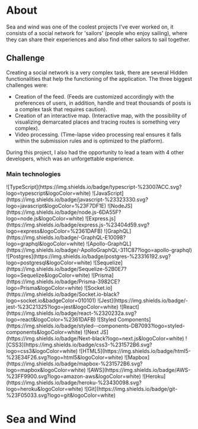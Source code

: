 
# About

Sea and wind was one of the coolest projects I've ever worked on,
it consists of a social network for 'sailors' (people who
enjoy sailing), where they can share their experiences
and also find other sailors to sail together.

## Challenge

Creating a social network is a very complex task, there are several
Hidden functionalities that help the functioning of the application.
The three biggest challenges were:

- Creation of the feed. (Feeds are customized accordingly
  with the preferences of users, in addition, handle and treat thousands of posts
  is a complex task that requires caution).
- Creation of an interactive map. (Interactive map, with the possibility of
  visualizing demarcated places and tracing routes is something very complex).
- Video processing. (Time-lapse video processing
  real ensures it falls within the submission rules and is optimized
  to the platform).

During this project, I also had the opportunity to lead a team
with 4 other developers, which was an unforgettable experience.

### Main technologies

<SkillsContainer>
<SkillRow >
  ![TypeScript](https://img.shields.io/badge/typescript-%23007ACC.svg?logo=typescript&logoColor=white)
  ![JavaScript](https://img.shields.io/badge/javascript-%23323330.svg?logo=javascript&logoColor=%23F7DF1E)
</SkillRow>

<SkillRow>
  ![NodeJS](https://img.shields.io/badge/node.js-6DA55F?logo=node.js&logoColor=white)
  ![Express.js](https://img.shields.io/badge/express.js-%23404d59.svg?logo=express&logoColor=%2361DAFB)
  ![GraphQL](https://img.shields.io/badge/-GraphQL-E10098?logo=graphql&logoColor=white)
  ![Apollo-GraphQL](https://img.shields.io/badge/-ApolloGraphQL-311C87?logo=apollo-graphql)
  ![Postgres](https://img.shields.io/badge/postgres-%23316192.svg?logo=postgresql&logoColor=white)
  ![Sequelize](https://img.shields.io/badge/Sequelize-52B0E7?logo=Sequelize&logoColor=white)
  ![Prisma](https://img.shields.io/badge/Prisma-3982CE?logo=Prisma&logoColor=white)
  ![Socket.io](https://img.shields.io/badge/Socket.io-black?logo=socket.io&badgeColor=010101)
  ![Jest](https://img.shields.io/badge/-jest-%23C21325?logo=jest&logoColor=white)
</SkillRow>

<SkillRow>
  ![React](https://img.shields.io/badge/react-%2320232a.svg?logo=react&logoColor=%2361DAFB)
  ![Styled
  Components](https://img.shields.io/badge/styled--components-DB7093?logo=styled-components&logoColor=white)
  ![Next
  JS](https://img.shields.io/badge/Next-black?logo=next.js&logoColor=white)
  ![CSS3](https://img.shields.io/badge/css3-%231572B6.svg?logo=css3&logoColor=white)
  ![HTML5](https://img.shields.io/badge/html5-%23E34F26.svg?logo=html5&logoColor=white)
  ![Mapbox](https://img.shields.io/badge/mapbox-%231572B6.svg?logo=mapbox&logoColor=white)
</SkillRow>

<SkillRow>
  ![AWS](https://img.shields.io/badge/AWS-%23FF9900.svg?logo=amazon-aws&logoColor=white)
  ![Heroku](https://img.shields.io/badge/heroku-%23430098.svg?logo=heroku&logoColor=white)
</SkillRow>

<SkillRow>
![Git](https://img.shields.io/badge/git-%23F05033.svg?logo=git&logoColor=white)
</SkillRow>
</SkillsContainer>

# <span className="hidden"> Sea and Wind</span>
